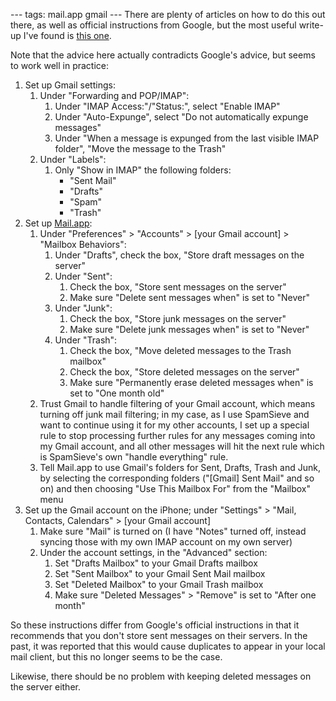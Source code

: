---
tags: mail.app gmail
---
There are plenty of articles on how to do this out there, as well as official instructions from Google, but the most useful write-up I've found is [http://complexdiagrams.com/2009/01/imap-for-gmail-mailapp-iphone/ this one].

Note that the advice here actually contradicts Google's advice, but seems to work well in practice:

# Set up Gmail settings:
## Under "Forwarding and POP/IMAP":
### Under "IMAP Access:"/"Status:", select "Enable IMAP"
### Under "Auto-Expunge", select "Do not automatically expunge messages"
### Under "When a message is expunged from the last visible IMAP folder", "Move the message to the Trash"
## Under "Labels":
### Only "Show in IMAP" the following folders:
###* "Sent Mail"
###* "Drafts"
###* "Spam"
###* "Trash"
# Set up [[Mail.app]]:
## Under "Preferences" > "Accounts" > [your Gmail account] > "Mailbox Behaviors":
### Under "Drafts", check the box, "Store draft messages on the server"
### Under "Sent":
#### Check the box, "Store sent messages on the server"
#### Make sure "Delete sent messages when" is set to "Never"
### Under "Junk":
#### Check the box, "Store junk messages on the server"
#### Make sure "Delete junk messages when" is set to "Never"
### Under "Trash":
#### Check the box, "Move deleted messages to the Trash mailbox"
#### Check the box, "Store deleted messages on the server"
#### Make sure "Permanently erase deleted messages when" is set to "One month old"
## Trust Gmail to handle filtering of your Gmail account, which means turning off junk mail filtering; in my case, as I use SpamSieve and want to continue using it for my other accounts, I set up a special rule to stop processing further rules for any messages coming into my Gmail account, and all other messages will hit the next rule which is SpamSieve's own "handle everything" rule.
## Tell Mail.app to use Gmail's folders for Sent, Drafts, Trash and Junk, by selecting the corresponding folders ("[Gmail] Sent Mail" and so on) and then choosing "Use This Mailbox For" from the "Mailbox" menu
# Set up the Gmail account on the iPhone; under "Settings" > "Mail, Contacts, Calendars" > [your Gmail account]
## Make sure "Mail" is turned on (I have "Notes" turned off, instead syncing those with my own IMAP account on my own server)
## Under the account settings, in the "Advanced" section:
### Set "Drafts Mailbox" to your Gmail Drafts mailbox
### Set "Sent Mailbox" to your Gmail Sent Mail mailbox
### Set "Deleted Mailbox" to your Gmail Trash mailbox
### Make sure "Deleted Messages" > "Remove" is set to "After one month"

So these instructions differ from Google's official instructions in that it recommends that you don't store sent messages on their servers. In the past, it was reported that this would cause duplicates to appear in your local mail client, but this no longer seems to be the case.

Likewise, there should be no problem with keeping deleted messages on the server either.
